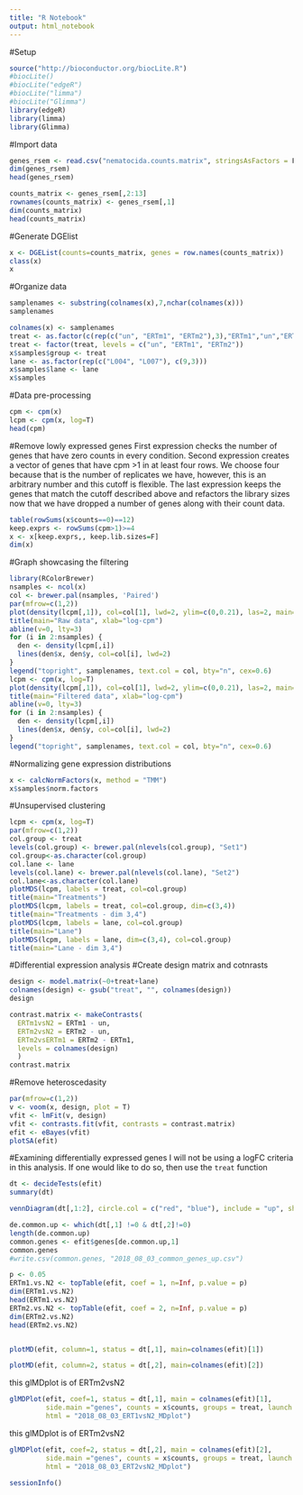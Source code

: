 ```yaml
---
title: "R Notebook"
output: html_notebook
---
```


#Setup
```r
source("http://bioconductor.org/biocLite.R")
#biocLite()
#biocLite("edgeR")
#biocLite("limma")
#biocLite("Glimma")
library(edgeR)
library(limma)
library(Glimma)
```
#Import data
```r
genes_rsem <- read.csv("nematocida.counts.matrix", stringsAsFactors = F, check.names = F)
dim(genes_rsem)
head(genes_rsem)
```

```r
counts_matrix <- genes_rsem[,2:13]
rownames(counts_matrix) <- genes_rsem[,1]
dim(counts_matrix)
head(counts_matrix)
```
#Generate DGElist
```r
x <- DGEList(counts=counts_matrix, genes = row.names(counts_matrix))
class(x)
x
```
#Organize data
```r
samplenames <- substring(colnames(x),7,nchar(colnames(x)))
samplenames
```
```r
colnames(x) <- samplenames
treat <- as.factor(c(rep(c("un", "ERTm1", "ERTm2"),3),"ERTm1","un","ERTm2"))
treat <- factor(treat, levels = c("un", "ERTm1", "ERTm2"))
x$samples$group <- treat
lane <- as.factor(rep(c("L004", "L007"), c(9,3)))
x$samples$lane <- lane
x$samples
```
#Data pre-processing
```r
cpm <- cpm(x)
lcpm <- cpm(x, log=T)
head(cpm)
```
#Remove lowly expressed genes
First expression checks the number of genes that have zero counts in every condition.
Second expression creates a vector of genes that have cpm >1 in at least four rows. We choose four because that is the number of replicates we have, however, this is an arbitrary number and this cutoff is flexible.
The last expression keeps the genes that match the cutoff described above and refactors the library sizes now that we have dropped a number of genes along with their count data. 
```r
table(rowSums(x$counts==0)==12)
keep.exprs <- rowSums(cpm>1)>=4
x <- x[keep.exprs,, keep.lib.sizes=F]
dim(x)
```
#Graph showcasing the filtering
```r
library(RColorBrewer)
nsamples <- ncol(x)
col <- brewer.pal(nsamples, 'Paired')
par(mfrow=c(1,2))
plot(density(lcpm[,1]), col=col[1], lwd=2, ylim=c(0,0.21), las=2, main="", xlab="")
title(main="Raw data", xlab="log-cpm")
abline(v=0, lty=3)
for (i in 2:nsamples) {
  den <- density(lcpm[,i])
  lines(den$x, den$y, col=col[i], lwd=2)
}
legend("topright", samplenames, text.col = col, bty="n", cex=0.6)
lcpm <- cpm(x, log=T)
plot(density(lcpm[,1]), col=col[1], lwd=2, ylim=c(0,0.21), las=2, main="", xlab="")
title(main="Filtered data", xlab="log-cpm")
abline(v=0, lty=3)
for (i in 2:nsamples) {
  den <- density(lcpm[,i])
  lines(den$x, den$y, col=col[i], lwd=2)
}
legend("topright", samplenames, text.col = col, bty="n", cex=0.6)
```
#Normalizing gene expression distributions
```r
x <- calcNormFactors(x, method = "TMM")
x$samples$norm.factors
```
#Unsupervised clustering
```r
lcpm <- cpm(x, log=T)
par(mfrow=c(1,2))
col.group <- treat
levels(col.group) <- brewer.pal(nlevels(col.group), "Set1")
col.group<-as.character(col.group)
col.lane <- lane
levels(col.lane) <- brewer.pal(nlevels(col.lane), "Set2")
col.lane<-as.character(col.lane)
plotMDS(lcpm, labels = treat, col=col.group)
title(main="Treatments")
plotMDS(lcpm, labels = treat, col=col.group, dim=c(3,4))
title(main="Treatments - dim 3,4")
plotMDS(lcpm, labels = lane, col=col.group)
title(main="Lane")
plotMDS(lcpm, labels = lane, dim=c(3,4), col=col.group)
title(main="Lane - dim 3,4")
```
#Differential expression analysis
#Create design matrix and cotnrasts
```r
design <- model.matrix(~0+treat+lane)
colnames(design) <- gsub("treat", "", colnames(design))
design
```
```r
contrast.matrix <- makeContrasts(
  ERTm1vsN2 = ERTm1 - un,
  ERTm2vsN2 = ERTm2 - un,
  ERTm2vsERTm1 = ERTm2 - ERTm1,
  levels = colnames(design)
  )
contrast.matrix
```
#Remove heteroscedasity
```r
par(mfrow=c(1,2))
v <- voom(x, design, plot = T)
vfit <- lmFit(v, design)
vfit <- contrasts.fit(vfit, contrasts = contrast.matrix)
efit <- eBayes(vfit)
plotSA(efit)
```
#Examining differentially expressed genes
I will not be using a logFC criteria in this analysis. If one would like to do so, then use the `treat` function
```r
dt <- decideTests(efit)
summary(dt)
```
```r
vennDiagram(dt[,1:2], circle.col = c("red", "blue"), include = "up", show.include = T)
```
```r
de.common.up <- which(dt[,1] !=0 & dt[,2]!=0)
length(de.common.up)
common.genes <- efit$genes[de.common.up,1]
common.genes
#write.csv(common.genes, "2018_08_03_common_genes_up.csv")
```
```r
p <- 0.05
ERTm1.vs.N2 <- topTable(efit, coef = 1, n=Inf, p.value = p)
dim(ERTm1.vs.N2)
head(ERTm1.vs.N2)
ERTm2.vs.N2 <- topTable(efit, coef = 2, n=Inf, p.value = p)
dim(ERTm2.vs.N2)
head(ERTm2.vs.N2)
```
```r

```

```r
plotMD(efit, column=1, status = dt[,1], main=colnames(efit)[1])
```
```r
plotMD(efit, column=2, status = dt[,2], main=colnames(efit)[2])
```
this glMDplot is of ERTm2vsN2
```r
glMDPlot(efit, coef=1, status = dt[,1], main = colnames(efit)[1],
         side.main ="genes", counts = x$counts, groups = treat, launch = F,
         html = "2018_08_03_ERT1vsN2_MDplot")
```

this glMDplot is of ERTm2vsN2
```r
glMDPlot(efit, coef=2, status = dt[,2], main = colnames(efit)[2],
         side.main ="genes", counts = x$counts, groups = treat, launch = F,
         html = "2018_08_03_ERT2vsN2_MDplot")
```
```r
sessionInfo()
```

